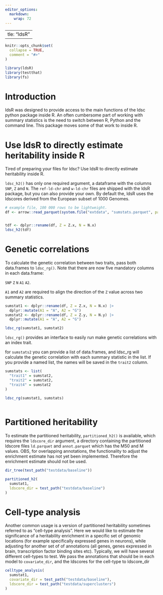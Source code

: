```yaml
---
editor_options: 
  markdown: 
    wrap: 72
---
```


|             |
|-------------|
| tle: "ldsR" |

```r
knitr::opts_chunk$set(
  collapse = TRUE,
  comment = "#>"
)
```

```r
library(ldsR)
library(testthat)
library(fs)
```

# Introduction

ldsR was designed to provide access to the main functions of the ldsc
python package inside R. An often cumbersome part of working with
summary statistics is the need to switch between R, Python and the
command line. This package moves some of that work to inside R.

# Use ldsR to directly estimate heritability inside R

Tired of preparing your files for ldsc? Use ldsR to directly estimate
heritability inside R.

`ldsc_h2()` has only one required argument, a dataframe with the columns
`SNP`, `Z` and `N`. The `ref-ld-chr` and `w-ld-chr` files are shipped
with the ldsR package, but you can also provide your own. By default
the, ldsR uses the ldscores derived from the European subset of 1000
Genomes.

```r
# example file, 100 000 rows to be lightweight.
df <- arrow::read_parquet(system.file("extdata", "sumstats.parquet", package = "ldsR"))


tdf <- dplyr::rename(df, Z = Z.x, N = N.x)
ldsc_h2(tdf)
```

# Genetic correlations

To calculate the genetic correlation between two traits, pass both
data.frames to `ldsc_rg()`. Note that there are now five mandatory
columns in each data.frame:

`SNP` `Z` `N` `A1` `A2`.

`A1` and `A2` are required to align the direction of the `Z` value
across two summary statistics.

```r
sumstat1 <- dplyr::rename(df, Z = Z.x, N = N.x) |> 
  dplyr::mutate(A1 = "A", A2 = "G")
sumstat2 <- dplyr::rename(df, Z = Z.y, N = N.y) |> 
  dplyr::mutate(A1 = "A", A2 = "G")

ldsc_rg(sumstat1, sumstat2)

```

`ldsc_rg()` provides an interface to easily run make genetic
correlations with an index trait.

for `sumstats2` you can provide a list of data.frames, and ldsc_rg will
calculate the genetic correlation with each summary statistic in the
list. If you provide a named list, the names will be saved in the
`trait2` column.

```r
sumstats <- list(
  "trait1" = sumstat2,
  "trait2" = sumstat2,
  "trait4" = sumstat2
)
          
ldsc_rg(sumstat1, sumstats)
        
```

# Partitioned heritability

To estimate the partitioned heritability, `partitioned_h2()` is
available, which requires the `ldscore_dir` argument, a directory
containing the partitioned ldscore files `ld.parquet` and
`annot.parquet` which has the M50 and M values. OBS, for overlapping
annotations, the functionality to adjust the enrichment estimate has not
yet been implemented. Therefore the enrichment estimate should not be
used.

```r
dir_tree(test_path("testdata/baseline"))

```

```r
partitioned_h2(
  sumstat1,
  ldscore_dir = test_path("testdata/baseline")
)
```

# Cell-type analysis
Another common usage is a version of partitioned heritability sometimes referred to 
as "cell-type analysis".
Here we would like to estimate the significance of a heritability enrichment in a specific
set of genomic locations (for example specifically expressed genes in neurons), while
adjusting for another set of of annotations (all genes, genes expressed in brain, 
transcription factor binding sites etc). Typically, we will have several different
cell-types to test. We pass the annotations that should be in each model to
`covariate_dir`, and the ldscores for the cell-type to ldscore_dir


```r
celltype_analysis(
  sumstat1,
  covariate_dir = test_path("testdata/baseline"),
  ldscore_dir = test_path("testdata/superclusters")
)

```


